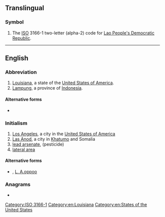 {{also|Appqendix:Variations of "la"}}
==Translingual==

===Symbol===
{{head|mul|symbol}}

# The [[ISO]] 3166-1 two-letter (alpha-2) code for [[Lao People's Democratic Republic]].

[[Category:ISO 3166-1]]

----

==English==

===Abbreviation===
{{rfc-header|Abbreviation}}
{{head|en|abbreviation}}

# [[Louisiana]], a state of the [[United States of America]].
# [[Lampung]], a province of [[Indonesia]].

====Alternative forms====
* {{sense|Louisiana}} {{l|en|La.}}

===Initialism===
{{rfc-header|Initialism}}
{{head|en|initialism}}

# [[Los Angeles]], a city in the [[United States of America]]
# [[Las Anod]], a city in [[Khatumo]] and Somalia
# [[w:Lead hydrogen arsenate|lead arsenate]], (pesticide)
# [[lateral area]]

====Alternative forms====
* {{sense|Los Angeles}} {{l|en|L.A.}}, [[L. A.]]oppoo

===Anagrams===
* {{anagrams|en|& al.|-al|AL|Al|a.l.|al|al-|al.}}

[[Category:en:Louisiana]]
[[Category:en:States of the United States]]